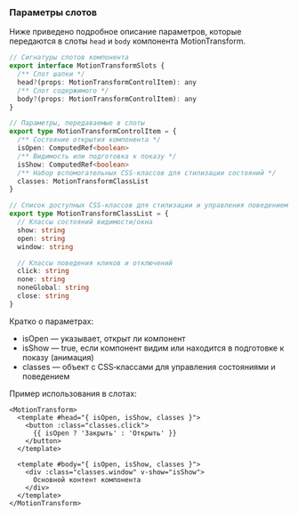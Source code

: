 ### Параметры слотов

Ниже приведено подробное описание параметров, которые передаются в слоты `head` и `body` компонента MotionTransform.

```ts
// Сигнатуры слотов компонента
export interface MotionTransformSlots {
  /** Слот шапки */
  head?(props: MotionTransformControlItem): any
  /** Слот содержимого */
  body?(props: MotionTransformControlItem): any
}

// Параметры, передаваемые в слоты
export type MotionTransformControlItem = {
  /** Состояние открытия компонента */
  isOpen: ComputedRef<boolean>
  /** Видимость или подготовка к показу */
  isShow: ComputedRef<boolean>
  /** Набор вспомогательных CSS‑классов для стилизации состояний */
  classes: MotionTransformClassList
}

// Список доступных CSS‑классов для стилизации и управления поведением
export type MotionTransformClassList = {
  // Классы состояний видимости/окна
  show: string
  open: string
  window: string

  // Классы поведения кликов и отключений
  click: string
  none: string
  noneGlobal: string
  close: string
}
```

Кратко о параметрах:
- isOpen — указывает, открыт ли компонент
- isShow — true, если компонент видим или находится в подготовке к показу (анимация)
- classes — объект с CSS‑классами для управления состояниями и поведением

Пример использования в слотах:

```vue
<MotionTransform>
  <template #head="{ isOpen, isShow, classes }">
    <button :class="classes.click">
      {{ isOpen ? 'Закрыть' : 'Открыть' }}
    </button>
  </template>

  <template #body="{ isOpen, isShow, classes }">
    <div :class="classes.window" v-show="isShow">
      Основной контент компонента
    </div>
  </template>
</MotionTransform>
```

